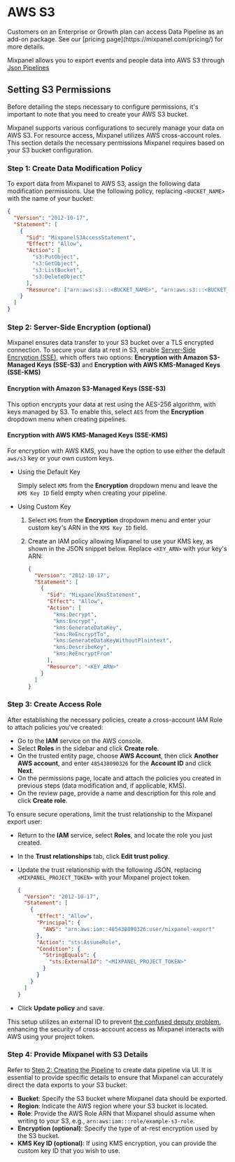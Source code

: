 
# AWS S3

<Callout type="info">
  Customers on an Enterprise or Growth plan can access Data Pipeline as an add-on package. See our [pricing page](https://mixpanel.com/pricing/) for more details.
</Callout>

Mixpanel allows you to export events and people data into AWS S3 through [Json Pipelines](/docs/data-pipelines)

## Setting S3 Permissions

Before detailing the steps necessary to configure permissions, it's important to note that you need to create your AWS S3 bucket.

Mixpanel supports various configurations to securely manage your data on AWS S3. For resource access, Mixpanel utilizes AWS cross-account roles. This section details the necessary permissions Mixpanel requires based on your S3 bucket configuration.

### Step 1: Create Data Modification Policy

To export data from Mixpanel to AWS S3, assign the following data modification permissions. Use the following policy, replacing `<BUCKET_NAME>` with the name of your bucket:

```json
{
  "Version": "2012-10-17",
  "Statement": [
    {
      "Sid": "MixpanelS3AccessStatement",
      "Effect": "Allow",
      "Action": [
        "s3:PutObject",
        "s3:GetObject",
        "s3:ListBucket",
        "s3:DeleteObject"
      ],
      "Resource": ["arn:aws:s3:::<BUCKET_NAME>", "arn:aws:s3:::<BUCKET_NAME>/*"]
    }
  ]
}
```

### Step 2: Server-Side Encryption (optional)

Mixpanel ensures data transfer to your S3 bucket over a TLS encrypted connection. To secure your data at rest in S3, enable [Server-Side Encryption (SSE)](https://docs.aws.amazon.com/AmazonS3/latest/dev/serv-side-encryption.html), which offers two options: **Encryption with Amazon S3-Managed Keys (SSE-S3)** and **Encryption with AWS KMS-Managed Keys (SSE-KMS)**

#### Encryption with Amazon S3-Managed Keys (SSE-S3)

This option encrypts your data at rest using the AES-256 algorithm, with keys managed by S3. To enable this, select `AES` from the **Encryption** dropdown menu when creating pipelines.

#### Encryption with AWS KMS-Managed Keys (SSE-KMS)

For encryption with AWS KMS, you have the option to use either the default `aws/s3` key or your own custom keys.

- Using the Default Key

  Simply select `KMS` from the **Encryption** dropdown menu and leave the `KMS Key ID` field empty when creating your pipeline.

- Using Custom Key

  1. Select `KMS` from the **Encryption** dropdown menu and enter your custom key's ARN in the `KMS Key ID` field.

  2. Create an IAM policy allowing Mixpanel to use your KMS key, as shown in the JSON snippet below. Replace `<KEY_ARN>` with your key's ARN:

     ```json
     {
       "Version": "2012-10-17",
       "Statement": [
         {
           "Sid": "MixpanelKmsStatement",
           "Effect": "Allow",
           "Action": [
             "kms:Decrypt",
             "kms:Encrypt",
             "kms:GenerateDataKey",
             "kms:ReEncryptTo",
             "kms:GenerateDataKeyWithoutPlaintext",
             "kms:DescribeKey",
             "kms:ReEncryptFrom"
           ],
           "Resource": "<KEY_ARN>"
         }
       ]
     }
     ```

### Step 3: Create Access Role

After establishing the necessary policies, create a cross-account IAM Role to attach policies you've created:

- Go to the **IAM** service on the AWS console.
- Select **Roles** in the sidebar and click **Create role**.
- On the trusted entity page, choose **AWS Account**, then click **Another AWS account**, and enter `485438090326` for the **Account ID** and click **Next**.
- On the permissions page, locate and attach the policies you created in previous steps (data modification and, if applicable, KMS).
- On the review page, provide a name and description for this role and click **Create role**.

To ensure secure operations, limit the trust relationship to the Mixpanel export user:

- Return to the **IAM** service, select **Roles**, and locate the role you just created.
- In the **Trust relationships** tab, click **Edit trust policy**.
- Update the trust relationship with the following JSON, replacing `<MIXPANEL_PROJECT_TOKEN>` with your Mixpanel project token.

  ```json
  {
    "Version": "2012-10-17",
    "Statement": [
      {
        "Effect": "Allow",
        "Principal": {
          "AWS": "arn:aws:iam::485438090326:user/mixpanel-export"
        },
        "Action": "sts:AssumeRole",
        "Condition": {
          "StringEquals": {
            "sts:ExternalId": "<MIXPANEL_PROJECT_TOKEN>"
          }
        }
      }
    ]
  }
  ```

- Click **Update policy** and save.

This setup utilizes an external ID to prevent [the confused deputy problem](https://docs.aws.amazon.com/IAM/latest/UserGuide/confused-deputy.html), enhancing the security of cross-account access as Mixpanel interacts with AWS using your project token.

### Step 4: Provide Mixpanel with S3 Details

Refer to [Step 2: Creating the Pipeline](/docs/data-pipelines/#step-2-creating-the-pipeline)
to create data pipeline via UI. It is essential to provide specific details to ensure that Mixpanel can accurately direct the data exports to your S3 bucket:

- **Bucket**: Specify the S3 bucket where Mixpanel data should be exported.
- **Region**: Indicate the AWS region where your S3 bucket is located.
- **Role**: Provide the AWS Role ARN that Mixpanel should assume when writing to your S3, e.g., `arn:aws:iam:::role/example-s3-role`.
- **Encryption (optional)**: Specify the type of at-rest encryption used by the S3 bucket.
- **KMS Key ID (optional)**: If using KMS encryption, you can provide the custom key ID that you wish to use.
